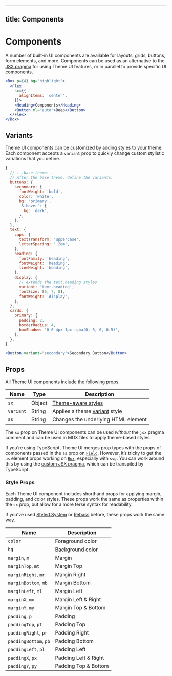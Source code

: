 
---
title: Components
---


# Components

A number of built-in UI components are available for layouts, grids, buttons, form elements, and more.
Components can be used as an alternative to the [JSX pragma](/jsx-pragma) for using Theme UI features,
or in parallel to provide specific UI components.

```jsx live=true
<Box p={4} bg="highlight">
  <Flex
    sx={{
      alignItems: 'center',
    }}>
    <Heading>Components</Heading>
    <Button ml="auto">Beep</Button>
  </Flex>
</Box>
```

## Variants

Theme UI components can be customized by adding styles to your theme.
Each component accepts a `variant` prop to quickly
change custom stylistic variations that you define.

```js
{
  // ...base theme...
  // After the base theme, define the variants:
  buttons: {
    secondary: {
      fontWeight: 'bold',
      color: 'white',
      bg: 'primary',
      '&:hover': {
        bg: 'dark',
      },
    },
  },
  text: {
    caps: {
      textTransform: 'uppercase',
      letterSpacing: '.2em',
    },
    heading: {
      fontFamily: 'heading',
      fontWeight: 'heading',
      lineHeight: 'heading',
    },
    display: {
      // extends the text.heading styles
      variant: 'text.heading',
      fontSize: [6, 7, 8],
      fontWeight: 'display',
    },
  },
  cards: {
    primary: {
      padding: 2,
      borderRadius: 4,
      boxShadow: '0 0 4px 1px rgba(0, 0, 0, 0.5)',
    },
  },
}
```

```jsx live=true
<Button variant="secondary">Secondary Button</Button>
```

## Props

All Theme UI components include the following props.

| Name      | Type   | Description                         |
| --------- | ------ | ----------------------------------- |
| `sx`      | Object | [Theme-aware styles](/sx-prop)      |
| `variant` | String | Applies a theme [variant][] style   |
| `as`      | String | Changes the underlying HTML element |

<Note>

The `sx` prop on Theme UI components can be used _without_ the `jsx` pragma comment and can be used in MDX files to apply theme-based styles.

</Note>

<Note>

If you’re using TypeScript, Theme UI merges prop types with the props of components passed
in the `as` prop on [`Field`](/components/field).
However, it’s tricky to get the `as` element props working on [`Box`](/components/box), especially with `svg`.
You can work around this by using the [custom JSX pragma](/jsx-pragma), which can be transpiled by TypeScript.

</Note>

[variant]: /guides/variants

### Style Props

Each Theme UI component includes shorthand props for applying margin, padding, and color styles.
These props work the same as properties within the `sx` prop, but allow for a more terse syntax for readability.

<Note>

If you’ve used [Styled System][] or [Rebass][] before, these props work the same way.

</Note>

| Name                  | Description          |
| --------------------- | -------------------- |
| `color`               | Foreground color     |
| `bg`                  | Background color     |
| `margin`, `m`         | Margin               |
| `marginTop`, `mt`     | Margin Top           |
| `marginRight`, `mr`   | Margin Right         |
| `marginBottom`, `mb`  | Margin Bottom        |
| `marginLeft`, `ml`    | Margin Left          |
| `marginX`, `mx`       | Margin Left & Right  |
| `marginY`, `my`       | Margin Top & Bottom  |
| `padding`, `p`        | Padding              |
| `paddingTop`, `pt`    | Padding Top          |
| `paddingRight`, `pr`  | Padding Right        |
| `paddingBottom`, `pb` | Padding Bottom       |
| `paddingLeft`, `pl`   | Padding Left         |
| `paddingX`, `px`      | Padding Left & Right |
| `paddingY`, `py`      | Padding Top & Bottom |

[styled system]: https://styled-system.com
[rebass]: https://rebassjs.org
